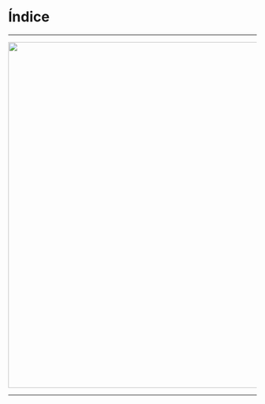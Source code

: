 # Índice {.unnumbered}

---

![](img/index.jpeg){#fig-index width=700px}

---












<!------------------------------------------------------------------------------
This is a Quarto book.

To learn more about Quarto books visit <https://quarto.org/docs/books>.

```r
1 + 1
```

@knuth84
-->